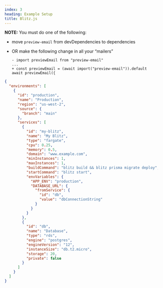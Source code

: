 ```yaml
---
index: 3
heading: Example Setup
title: Blitz.js
---
```



**NOTE:** You must do one of the following:

- move `preview-email` from devDependencies to dependencies
- OR make the following change in all your “mailers”

    ```
    - import previewEmail from "preview-email"
    ...
    + const previewEmail = (await import("preview-email")).default
    await previewEmail({
    ```

<Spacer size="large" />

```json
{
  "environments": [
    {
      "id": "production",
      "name": "Production",
      "region": "us-west-2",
      "source": {
        "branch": "main"
      },
      "services": [
        {
          "id": "my-blitz",
          "name": "My Blitz",
          "type": "fargate",
          "cpu": 0.25,
          "memory": 0.5,
          "domain": "www.example.com",
          "minInstances": 1,
          "maxInstances": 1,
          "buildCommand": "blitz build && blitz prisma migrate deploy",
          "startCommand": "blitz start",
          "envVariables": {
            "APP_ENV": "production",
            "DATABASE_URL": {
              "fromService": {
                "id": "db",
                "value": "dbConnectionString"
              }
            }
          }
        },
        {
          "id": "db",
          "name": "Database",
          "type": "rds",
          "engine": "postgres",
          "engineVersion": "12",
          "instanceSize": "db.t2.micro",
          "storage": 20,
          "private": false
        }
      ]
    }
  ]
}
```